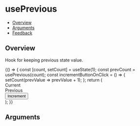 
<Meta title="Hooks/usePrevious" component={UsePrevious} />

# usePrevious

- [Overview](#overview)
- [Arguments](#arguments)
- [Feedback](#feedback)

## Overview

Hook for keeping previous state value.

<Canvas>
  <Story name="Overview">
    {() => {
      const [count, setCount] = useState(1);
      const prevCount = usePrevious(count);
      const incrementButtonOnClick = () => {
        setCount(prevValue => prevValue + 1);
      };
      return (
        <div>
          <Flex className="use-previous-counter-container" direction={Flex.directions.COLUMN}>
            <div className="use-previous-counter-label">Current</div>
            <Counter count={count} ariaLabeledBy="currentCounterLabel" />
          </Flex>
          <Flex className="use-previous-counter-container" direction={Flex.directions.COLUMN}>
            <div className="use-previous-counter-label">Previous</div>
            <Counter count={prevCount} ariaLabeledBy="previousCounterLabel" />
          </Flex>
          <Button onClick={incrementButtonOnClick}>Increment</Button>
        </div>
      );
    }}
  </Story>
</Canvas>

## Arguments

<ArgsTable of={UsePrevious} />
